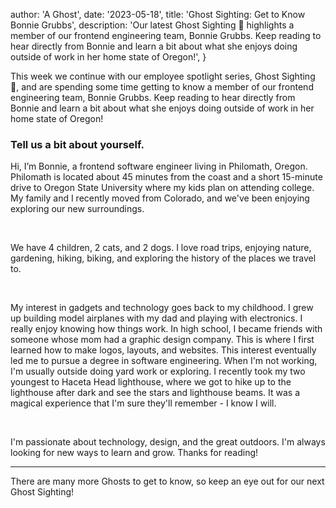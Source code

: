
  author: 'A Ghost',
  date: '2023-05-18',
  title: 'Ghost Sighting: Get to Know Bonnie Grubbs',
  description:
    'Our latest Ghost Sighting 👻 highlights a member of our frontend engineering team, Bonnie Grubbs. Keep reading to hear directly from Bonnie and learn a bit about what she enjoys doing outside of work in her home state of Oregon!',
}


This week we continue with our employee spotlight series, Ghost Sighting 👻, and are spending some time getting to know a member of our frontend engineering team, Bonnie Grubbs. Keep reading to hear directly from Bonnie and learn a bit about what she enjoys doing outside of work in her home state of Oregon!

### Tell us a bit about yourself.

Hi, I’m Bonnie, a frontend software engineer living in Philomath, Oregon. Philomath is located about 45 minutes from the coast and a short 15-minute drive to Oregon State University where my kids plan on attending college. My family and I recently moved from Colorado, and we've been enjoying exploring our new surroundings.

<Image src={bonnie1} alt="" />

<Image src={bonnie2} alt="" />

We have 4 children, 2 cats, and 2 dogs. I love road trips, enjoying nature, gardening, hiking, biking, and exploring the history of the places we travel to.

<Image src={bonnie3} alt="" />

<Image src={bonnie4} alt="" />

My interest in gadgets and technology goes back to my childhood. I grew up building model airplanes with my dad and playing with electronics. I really enjoy knowing how things work. In high school, I became friends with someone whose mom had a graphic design company. This is where I first learned how to make logos, layouts, and websites. This interest eventually led me to pursue a degree in software engineering.
When I'm not working, I'm usually outside doing yard work or exploring. I recently took my two youngest to Haceta Head lighthouse, where we got to hike up to the lighthouse after dark and see the stars and lighthouse beams. It was a magical experience that I'm sure they'll remember - I know I will.

<Image src={bonnie5} alt="" />

<Image src={bonnie6} alt="" />

I'm passionate about technology, design, and the great outdoors. I'm always looking for new ways to learn and grow. Thanks for reading!

<hr />

There are many more Ghosts to get to know, so keep an eye out for our next Ghost Sighting!
